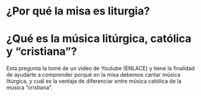 # ¿Por qué la misa es liturgia?

# ¿Qué es la música litúrgica, católica y "cristiana"?
Esta pregunta la tomé de un video de Youtube (ENLACE)
y tiene la finalidad de ayudarte a comprender porqué en la misa debemos cantar música litúrgica,
y cuál es la ventaja de diferenciar entre música católica de la música "cristiana".